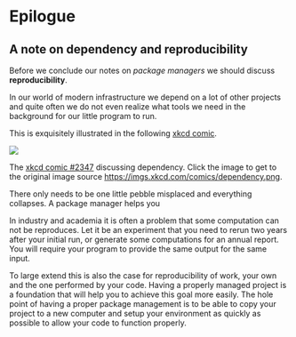 # Epilogue {#sec-intro-epilog}
## A note on dependency and reproducibility {#sec-intro-pm-reproducibility}

Before we conclude our notes on _package managers_ we should discuss **reproducibility**.

In our world of modern infrastructure we depend on a lot of other projects and quite often we do not even realize what tools we need in the background for our little program to run. 

This is exquisitely illustrated in the following [xkcd comic](https://xkcd.com).

::: {#fig-xkcd-dependency}
[![](https://imgs.xkcd.com/comics/dependency.png)](https://xkcd.com/2347/)

The [xkcd comic #2347](https://xkcd.com/2347/) discussing dependency. Click the image to get to the original image source [https://imgs.xkcd.com/comics/dependency.png](https://imgs.xkcd.com/comics/dependency.png). 
:::

There only needs to be one little pebble misplaced and everything collapses.
A package manager helps you 

In industry and academia it is often a problem that some computation can not be reproduces.
Let it be an experiment that you need to rerun two years after your initial run, or generate some computations for an annual report.
You will require your program to provide the same output for the same input. 



To large extend this is also the case for reproducibility of work, your own and the one performed by your code.
Having a properly managed project is a foundation that will help you to achieve this goal more easily.
The hole point of having a proper package management is to be able to copy your project to a new computer and setup your environment as quickly as possible to allow your code to function properly.
